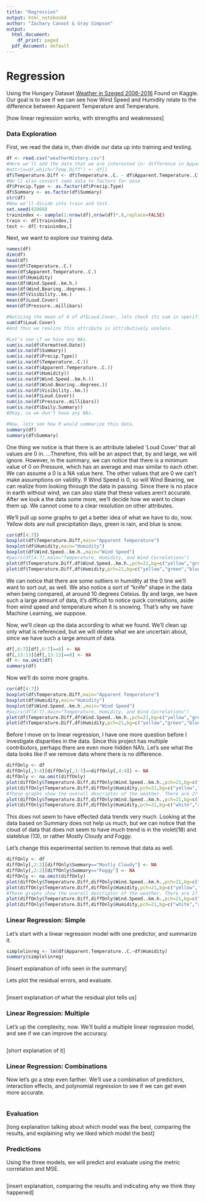 ```yaml
---
title: "Regression"
output: html_notebookd
author: "Zachary Canoot & Gray Simpson"
output:
  html_document:
    df_print: paged
  pdf_document: default
---
```

# Regression

Using the Hungary Dataset [Weather in Szeged 2006-2016](https://www.kaggle.com/datasets/budincsevity/szeged-weather)
Found on Kaggle. 
Our goal is to see if we can see how Wind Speed and Humidity relate to the difference between Apparent Temperature and Temperature.

[how linear regression works, with strengths and weaknesses]


### Data Exploration
First, we read the data in, then divide our data up into training and testing.
```r
df <- read.csv("weatherHistory.csv")
#Here we'll add the data that we are interested in: difference in Apparent Temp and Temp.
#attr(x=df,which="Temp.Diff") <- df[]
df$Temperature.Diff <- df$Temperature..C. - df$Apparent.Temperature..C.
#We'll also convert some data to factors for ease.
df$Precip.Type <- as.factor(df$Precip.Type)
df$Summary <- as.factor(df$Summary)
str(df)
#Now we'll divide into train and test.
set.seed(42069)
trainindex <- sample(1:nrow(df),nrow(df)*.8,replace=FALSE)
train <- df[trainindex,]
test <- df[-trainindex,]
```



Next, we want to explore our training data. 
```r
names(df)
dim(df)
head(df)
mean(df$Temperature..C.)
mean(df$Apparent.Temperature..C.)
mean(df$Humidity)
mean(df$Wind.Speed..km.h.)
mean(df$Wind.Bearing..degrees.)
mean(df$Visibility..km.)
mean(df$Loud.Cover)
mean(df$Pressure..millibars)

#Noticing the mean of 0 of df$Loud.Cover, lets check its sum in specific.
sum(df$Loud.Cover)
#And thus we realize this attribute is attributively useless.

#Let's see if we have any NAs.
sum(is.na(df$Formatted.Date))
sum(is.na(df$Summary))
sum(is.na(df$Precip.Type))
sum(is.na(df$Temperature..C.))
sum(is.na(df$Apparent.Temperature..C.))
sum(is.na(df$Humidity))
sum(is.na(df$Wind.Speed..km.h.))
sum(is.na(df$Wind.Bearing..degrees.))
sum(is.na(df$Visibility..km.))
sum(is.na(df$Loud.Cover))
sum(is.na(df$Pressure..millibars))
sum(is.na(df$Daily.Summary))
#Okay, so we don't have any NAs.

#Now, lets see how R would summarize this data. 
summary(df)
summary(df$Summary)

```
One thing we notice is that there is an attribute labeled 'Loud Cover' that all values are 0 in.
...Therefore, this will be an aspect that, by and large, we will ignore.
However, in the summary, we can notice that there is a minimum value of 0 on Pressure, which has an average and max similar to each other. We can assume a 0 is a NA value here. 
The other values that are 0 we can't make assumptions on validity.
If Wind Speed is 0, so will Wind Bearing, we can realize from looking through the data in passing. 
Since there is no place in earth without wind, we can also state that these values aren't accurate. After we look a the data some more, we'll decide how we want to clean them up.
We cannot come to a clear resolution on other attributes.


We'll pull up some graphs to get a better idea of what we have to do, now.
Yellow dots are null precipitation days, green is rain, and blue is snow.
```r
cor(df[4:7])
boxplot(df$Temperature.Diff,main="Apparent Temperature")
boxplot(df$Humidity,main="Humidity")
boxplot(df$Wind.Speed..km.h.,main="Wind Speed")
#pairs(df[4:7],main="Temperature, Humidity, and Wind Correlations")
plot(df$Temperature.Diff,df$Wind.Speed..km.h.,pch=21,bg=c("yellow","green","blue")[as.integer(df$Precip.Type)])
plot(df$Temperature.Diff,df$Humidity,pch=21,bg=c("yellow","green","blue")[as.integer(df$Precip.Type)])

```
We can notice that there are some outliers in humidity at the 0 line we'll want to sort out, as well.
We also notice a sort of "knife" shape in the data when being compared, at around 10 degrees Celsius.
By and large, we have such a large amount of data, it's difficult to notice quick correlations, aside from wind speed and temperature when it is snowing.
That's why we have Machine Learning, we suppose. 



Now, we'll clean up the data according to what we found. We'll clean up only what is referenced, but we will delete what we are uncertain about, since we have such a large amount of data.
```r
df[,6:7][df[,6:7]==0] <- NA
df[,13:13][df[,13:13]==0] <- NA
df <- na.omit(df)
summary(df)
```


Now we'll do some more graphs.
```r
cor(df[4:7])
boxplot(df$Temperature.Diff,main="Apparent Temperature")
boxplot(df$Humidity,main="Humidity")
boxplot(df$Wind.Speed..km.h.,main="Wind Speed")
#pairs(df[4:7],main="Temperature, Humidity, and Wind Correlations")
plot(df$Temperature.Diff,df$Wind.Speed..km.h.,pch=21,bg=c("yellow","green","blue")[as.integer(df$Precip.Type)])
plot(df$Temperature.Diff,df$Humidity,pch=21,bg=c("yellow","green","blue")[as.integer(df$Precip.Type)])

```

Before I move on to linear regression, I have one more question before I investigate disparities in the data. 
Since this project has multiple contributors, perhaps there are even more hidden NA's. 
Let's see what the data looks like if we remove data where there is no difference. 
```r
diffOnly <- df
diffOnly[,3:4][diffOnly[,3:3]==diffOnly[,4:4]] <- NA
diffOnly <- na.omit(diffOnly)
plot(diffOnly$Temperature.Diff,diffOnly$Wind.Speed..km.h.,pch=21,bg=c("yellow","green","blue")[as.integer(df$Precip.Type)])
plot(diffOnly$Temperature.Diff,diffOnly$Humidity,pch=21,bg=c("yellow","green","blue")[as.integer(df$Precip.Type)])
#These graphs show the overall descriptor of the weather. There are 27 options.
plot(diffOnly$Temperature.Diff,diffOnly$Wind.Speed..km.h.,pch=21,bg=c("white","aquamarine","blue","brown","green","yellow","red","cyan","darkgray","darkgreen","magenta","orange","dodgerblue","forestgreen","gold","sienna","thistle","violet","springgreen","slateblue","wheat","tomato","yellowgreen","tan","lightblue","hotpink","darkred")[as.integer(df$Summary)])
plot(diffOnly$Temperature.Diff,diffOnly$Humidity,pch=21,bg=c("white","aquamarine","blue","brown","green","yellow","red","cyan","darkgray","darkgreen","magenta","orange","dodgerblue","forestgreen","gold","sienna","thistle","violet","springgreen","slateblue","wheat","tomato","yellowgreen","tan","lightblue","hotpink","darkred")[as.integer(df$Summary)])
```
This does not seem to have effected data trends very much.
Looking at the data based on Summary does not help us much, but we can notice that the cloud of data that does not seem to have much trend is in the violet(18) and slateblue (13), or rather Mostly Cloudy and Foggy.

Let's change this experimental section to remove that data as well.
```r
diffOnly <- df
diffOnly[,2:2][diffOnly$Summary=="Mostly Cloudy"] <- NA
diffOnly[,2:2][diffOnly$Summary=="Foggy"] <- NA
diffOnly <- na.omit(diffOnly)
plot(diffOnly$Temperature.Diff,diffOnly$Wind.Speed..km.h.,pch=21,bg=c("yellow","green","blue")[as.integer(df$Precip.Type)])
plot(diffOnly$Temperature.Diff,diffOnly$Humidity,pch=21,bg=c("yellow","green","blue")[as.integer(df$Precip.Type)])
#These graphs show the overall descriptor of the weather. There are 27 options.
plot(diffOnly$Temperature.Diff,diffOnly$Wind.Speed..km.h.,pch=21,bg=c("white","aquamarine","blue","brown","green","yellow","red","cyan","darkgray","darkgreen","magenta","orange","dodgerblue","forestgreen","gold","sienna","thistle","violet","springgreen","slateblue","wheat","tomato","yellowgreen","tan","lightblue","hotpink","darkred")[as.integer(df$Summary)])
plot(diffOnly$Temperature.Diff,diffOnly$Humidity,pch=21,bg=c("white","aquamarine","blue","brown","green","yellow","red","cyan","darkgray","darkgreen","magenta","orange","dodgerblue","forestgreen","gold","sienna","thistle","violet","springgreen","slateblue","wheat","tomato","yellowgreen","tan","lightblue","hotpink","darkred")[as.integer(df$Summary)])

```




### Linear Regression: Simple
Let's start with a linear regression model with one predictor, and summarize it. 
```r
simplelinreg <- lm(df$Apparent.Temperature..C.~df$Humidity)
summary(simplelinreg)
```
[insert explanation of info seen in the summary]

Lets plot the residual errors, and evaluate.
```r

```
[insert explanation of what the residual plot tells us]


### Linear Regression: Multiple
Let's up the complexity, now. We'll build a multiple linear regression model, and see if we can improve the accuracy.
```r

```
[short explanation of it]

### Linear Regression: Combinations
Now let's go a step even farther. We'll use a combination of predictors, interaction effects, and polynomial regression to see if we can get even more accurate. 
```r

```

### Evaluation 
[long explanation talking about which model was the best, comparing the results, and explaining why we liked which model the best]


### Predictions
Using the three models, we will predict and evaluate using the metric correlation and MSE. 
```r

```
[insert explanation, comparing the results and indicating why we think they happened]



